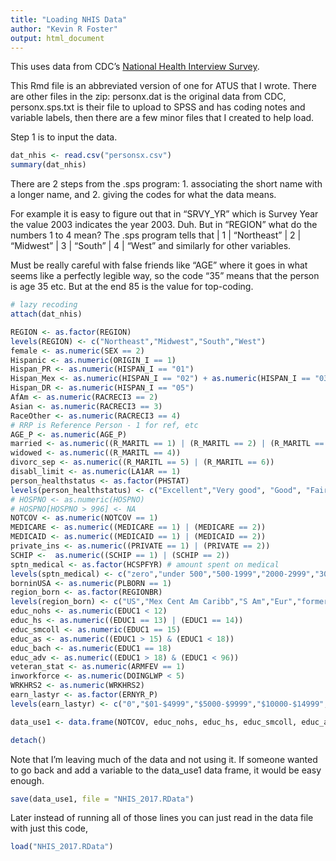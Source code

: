 ---
title: "Loading NHIS Data"
author: "Kevin R Foster"
output: html_document
---

This uses data from CDC's [National Health Interview Survey](http://www.cdc.gov/nchs/nhis/quest_data_related_1997_forward.htm).

This Rmd file is an abbreviated version of one for ATUS that I wrote.  There are other files in the zip: personx.dat is the original data from CDC, personx.sps.txt is their file to upload to SPSS and has coding notes and variable labels, then there are a few minor files that I created to help load.

Step 1 is to input the data.


```{r}
dat_nhis <- read.csv("personsx.csv")
summary(dat_nhis)
```


There are 2 steps from the .sps program: 1. associating the short name with a longer name, and 2. giving the codes for what the data means.

For example it is easy to figure out that in "SRVY_YR" which is Survey Year the value 2003 indicates the year 2003. Duh. But in "REGION" what do the numbers 1 to 4 mean? The .sps program tells that
 | 1 | "Northeast"
 | 2 | "Midwest"
 | 3 | "South"
 | 4 | "West"
and similarly for other variables.

Must be really careful with false friends like "AGE" where it goes in what seems like a perfectly legible way, so the code "35" means that the person is age 35 etc. But at the end 85 is the value for top-coding.
```{r}

# lazy recoding
attach(dat_nhis)

REGION <- as.factor(REGION)
levels(REGION) <- c("Northeast","Midwest","South","West")
female <- as.numeric(SEX == 2)
Hispanic <- as.numeric(ORIGIN_I == 1)
Hispan_PR <- as.numeric(HISPAN_I == "01")
Hispan_Mex <- as.numeric(HISPAN_I == "02") + as.numeric(HISPAN_I == "03")
Hispan_DR <- as.numeric(HISPAN_I == "05")
AfAm <- as.numeric(RACRECI3 == 2)
Asian <- as.numeric(RACRECI3 == 3)
RaceOther <- as.numeric(RACRECI3 == 4)
# RRP is Reference Person - 1 for ref, etc
AGE_P <- as.numeric(AGE_P)
married <- as.numeric((R_MARITL == 1) | (R_MARITL == 2) | (R_MARITL == 3))
widowed <- as.numeric((R_MARITL == 4))
divorc_sep <- as.numeric((R_MARITL == 5) | (R_MARITL == 6))
disabl_limit <- as.numeric(LA1AR == 1)
person_healthstatus <- as.factor(PHSTAT)
levels(person_healthstatus) <- c("Excellent","Very good", "Good", "Fair", "Poor", "Refused", "Not ascertained", "Don't know")
# HOSPNO <- as.numeric(HOSPNO)
# HOSPNO[HOSPNO > 996] <- NA
NOTCOV <- as.numeric(NOTCOV == 1)
MEDICARE <- as.numeric((MEDICARE == 1) | (MEDICARE == 2))
MEDICAID <- as.numeric((MEDICAID == 1) | (MEDICAID == 2))
private_ins <- as.numeric((PRIVATE == 1) | (PRIVATE == 2))
SCHIP <-  as.numeric((SCHIP == 1) | (SCHIP == 2))
sptn_medical <- as.factor(HCSPFYR) # amount spent on medical
levels(sptn_medical) <- c("zero","under 500","500-1999","2000-2999","3000-4999","5000+","refused",NA,NA)
borninUSA <- as.numeric(PLBORN == 1)
region_born <- as.factor(REGIONBR)
levels(region_born) <- c("US","Mex Cent Am Caribb","S Am","Eur","former USSR","Africa","MidE","India subc","Asia","SE Asia","Elsewhere","unknown")
educ_nohs <- as.numeric(EDUC1 < 12)
educ_hs <- as.numeric((EDUC1 == 13) | (EDUC1 == 14))
educ_smcoll <- as.numeric(EDUC1 == 15)
educ_as <- as.numeric((EDUC1 > 15) & (EDUC1 < 18))
educ_bach <- as.numeric(EDUC1 == 18)
educ_adv <- as.numeric((EDUC1 > 18) & (EDUC1 < 96))
veteran_stat <- as.numeric(ARMFEV == 1)
inworkforce <- as.numeric(DOINGLWP < 5)
WRKHRS2 <- as.numeric(WRKHRS2)
earn_lastyr <- as.factor(ERNYR_P)
levels(earn_lastyr) <- c("0","$01-$4999","$5000-$9999","$10000-$14999","$15000-$19999","$20000-$24999","$25000-$34999","$35000-$44999","$45000-$54999","$55000-$64999","$65000-$74999","$75000 and over",NA,NA,NA)

data_use1 <- data.frame(NOTCOV, educ_nohs, educ_hs, educ_smcoll, educ_as, educ_bach, educ_adv, AGE_P, female, AfAm, Asian, RaceOther,Hispanic, Hispan_PR, Hispan_Mex, Hispan_DR, married, widowed, divorc_sep, REGION, borninUSA, region_born,veteran_stat, inworkforce, ERNYR_P, disabl_limit, person_healthstatus, MEDICARE, MEDICAID, private_ins, RRP, HHX, FMX, FPX, SCHIP, sptn_medical)

detach()

```
Note that I'm leaving much of the data and not using it.  If someone wanted to go back and add a variable to the data_use1 data frame, it would be easy enough.

```{r}
save(data_use1, file = "NHIS_2017.RData")
```

Later instead of running all of those lines you can just read in the data file with just this code,
```{r}
load("NHIS_2017.RData")
```


